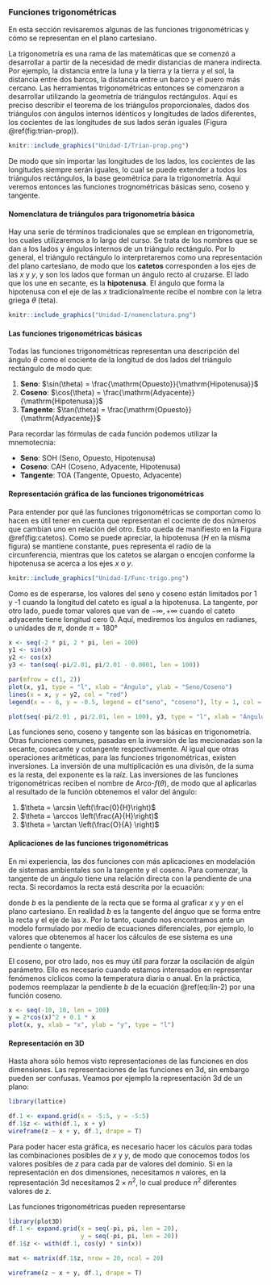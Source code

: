 
### Funciones trigonométricas

En esta sección revisaremos algunas de las funciones trigonométricas y cómo se representan en el plano cartesiano. 

La trigonometría es una rama de las matemáticas que se comenzó a desarrollar a partir de la necesidad de medir distancias de manera indirecta. Por ejemplo, la distancia entre la luna y la tierra y la tierra y el sol, la distancia entre dos barcos, la distancia entre un barco y el puero más cercano. Las herramientas trigonométricas entonces se comenzaron a desarrollar utilizando la geometría de triángulos rectángulos. Aquí es preciso describir el teorema de los triángulos proporcionales, dados dos triángulos con ángulos internos idénticos y longitudes de lados diferentes, los cocientes de las longitudes de sus lados serán iguales (Figura \@ref(fig:trian-prop)).


```r
knitr::include_graphics("Unidad-I/Trian-prop.png")
```

De modo que sin importar las longitudes de los lados, los cocientes de las longitudes siempre serán iguales, lo cual se puede extender a todos los triángulos rectángulos, la base geométrica para la trigonometría. Aquí veremos entonces las funciones trognométricas básicas seno, coseno y tangente.

#### Nomenclatura de triángulos para trigonometría básica

Hay una serie de términos tradicionales que se emplean en trigonometría, los cuales utilizaremos a lo largo del curso. Se trata de los nombres que se dan a los lados y ángulos internos de un triángulo rectángulo. Por lo general, el triángulo rectángulo lo interpretaremos como una representación del plano cartesiano, de modo que los **catetos** corresponden a los ejes de las $x$ y $y$, y son los lados que forman un ángulo recto al cruzarse. El lado que los une en secante, es la **hipotenusa**. El ángulo que forma la hipotenusa con el eje de las $x$ tradicionalmente recibe el nombre con la letra griega $\theta$ (teta). 

```r
knitr::include_graphics("Unidad-I/nomenclatura.png")
```

#### Las funciones trigonométricas básicas

Todas las funciones trigonométricas representan una descripción del ángulo $\theta$ como el cociente de la longitud de dos lados del triángulo rectángulo de modo que:

1. **Seno**: $\sin(\theta) = \frac{\mathrm{Opuesto}}{\mathrm{Hipotenusa}}$
2. **Coseno**: $\cos(\theta) = \frac{\mathrm{Adyacente}}{\mathrm{Hipotenusa}}$
3. **Tangente**: $\tan(\theta) = \frac{\mathrm{Opuesto}}{\mathrm{Adyacente}}$

Para recordar las fórmulas de cada función podemos utilizar la mnemotecnia:

- **Seno**: SOH (Seno, Opuesto, Hipotenusa)
- **Coseno**: CAH (Coseno, Adyacente, Hipotenusa)
- **Tangente**: TOA (Tangente, Opuesto, Adyacente)

#### Representación gráfica de las funciones trigonométricas

Para entender por qué las funciones trigonométricas se comportan como lo hacen es útil tener en cuenta que representan el cociente de dos números que cambian uno en relación del otro. Esto queda de manifiesto en la Figura \@ref(fig:catetos). Como se puede apreciar, la hipotenusa ($H$ en la misma figura) se mantiene constante, pues representa el radio de la circunferencia, mientras que los catetos se alargan o encojen conforme la hipotenusa se acerca a los ejes $x$ o $y$.

```r
knitr::include_graphics("Unidad-I/Func-trigo.png")
```

Como es de esperarse, los valores del seno y coseno están limitados por 1 y -1 cuando la longitud del cateto es igual a la hipotenusa. La tangente, por otro lado, puede tomar valores que van de $-\infty, +\infty$ cuando el cateto adyacente tiene longitud cero $0$. Aquí, mediremos los ángulos en radianes, o unidades de $\pi$, donde $\pi = 180°$

```r

x <- seq(-2 * pi, 2 * pi, len = 100)
y1 <- sin(x)
y2 <- cos(x)
y3 <- tan(seq(-pi/2.01, pi/2.01 - 0.0001, len = 100))

par(mfrow = c(1, 2))
plot(x, y1, type = "l", xlab = "Ángulo", ylab = "Seno/Coseno")
lines(x = x, y = y2, col = "red")
legend(x = - 6, y = -0.5, legend = c("seno", "coseno"), lty = 1, col = c("black", "red"))

plot(seq(-pi/2.01 , pi/2.01, len = 100), y3, type = "l", xlab = "Ángulo", ylab = "Tangente")
```

Las funciones seno, coseno y tangente son las básicas en trigonometría. Otras funciones comunes, pasadas en la inversión de las mecionadas son la secante, cosecante y cotangente respectivamente. Al igual que otras operaciones aritméticas, para las funciones trigonométricas, existen inversiones. La inversión de una multiplicación es una divisón, de la suma es la resta, del exponente es la raíz. Las inversiones de las funciones trigonométricas reciben el nombre de Arco-$f(\theta)$, de modo que al aplicarlas al resultado de la función obtenemos el valor del ángulo:

1. $\theta = \arcsin \left(\frac{0}{H}\right)$
2. $\theta = \arccos \left(\frac{A}{H}\right)$
3. $\theta = \arctan \left(\frac{O}{A} \right)$

#### Aplicaciones de las funciones trigonométricas

En mi experiencia, las dos funciones con más aplicaciones en modelación de sistemas ambientales son la tangente y el coseno. Para comenzar, la tangente de un ángulo tiene una relación directa con la pendiente de una recta. Si recordamos la recta está descrita por la ecuación:

\begin{equation}
    y = a + bx (\#eq:lin-2)
\end{equation}

donde $b$ es la pendiente de la recta que se forma al graficar $x$ y $y$ en el plano cartesiano. En realidad $b$ es la tangente del ánguo que se forma entre la recta y el eje de las $x$. Por lo tanto, cuando nos encontramos ante un modelo formulado por medio de ecuaciones diferenciales, por ejemplo, lo valores que obtenemos al hacer los cálculos de ese sistema es una pendiente o tangente.

El coseno, por otro lado, nos es muy útil para forzar la oscilación de algún parámetro. Ello es necesario cuando estamos interesados en representar fenómenos cíclicos como la temperatura diaria o anual. En la práctica, podemos reemplazar la pendiente $b$ de la ecuación \@ref(eq:lin-2) por una función coseno.

```r
x <- seq(-10, 10, len = 100)
y = 2*cos(x)^2 + 0.1 * x
plot(x, y, xlab = "x", ylab = "y", type = "l")
```
#### Representación en 3D

Hasta ahora sólo hemos visto representaciones de las funciones en dos dimensiones. Las representaciones de las funciones en 3d, sin embargo pueden ser confusas. Veamos por ejemplo la representación 3d de un plano:

```r
library(lattice)

df.1 <- expand.grid(x = -5:5, y = -5:5)
df.1$z <- with(df.1, x + y)
wireframe(z ~ x + y, df.1, drape = T)
```

Para poder hacer esta gráfica, es necesario hacer los cáculos para todas las combinaciones posibles de $x$ y $y$, de modo que conocemos todos los valores posibles de $z$ para cada par de valores del dominio. Si en la representación en dos dimensiones, necesitamos $n$ valores, en la representación 3d necesitamos $2 \times n^2$, lo cual produce $n^2$ diferentes valores de $z$.

Las funciones trigonométricas pueden representarse 

```r
library(plot3D)
df.1 <- expand.grid(x = seq(-pi, pi, len = 20),
                    y = seq(-pi, pi, len = 20))
df.1$z <- with(df.1, cos(y) * sin(x))

mat <- matrix(df.1$z, nrow = 20, ncol = 20)

wireframe(z ~ x + y, df.1, drape = T)
```




